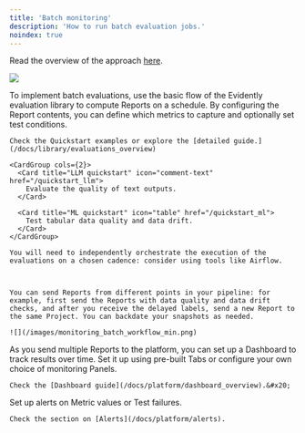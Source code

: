 ```yaml
---
title: 'Batch monitoring'
description: 'How to run batch evaluation jobs.'
noindex: true
---
```


Read the overview of the approach [here](/docs/platform/monitoring_overview).

![](/images/monitoring_flow_batch.png)

<Steps>
  <Step title="Configure evaluations">
    To implement batch evaluations, use the basic flow of the Evidently evaluation library to compute Reports on a schedule. By configuring the Report contents, you can define which metrics to capture and optionally set test conditions.



    Check the Quickstart examples or explore the [detailed guide.](/docs/library/evaluations_overview)

    <CardGroup cols={2}>
      <Card title="LLM quickstart" icon="comment-text" href="/quickstart_llm">
        Evaluate the quality of text outputs.
      </Card>

      <Card title="ML quickstart" icon="table" href="/quickstart_ml">
        Test tabular data quality and data drift.
      </Card>
    </CardGroup>

    You will need to independently orchestrate the execution of the evaluations on a chosen cadence: consider using tools like Airflow.



    You can send Reports from different points in your pipeline: for example, first send the Reports with data quality and data drift checks, and after you receive the delayed labels, send a new Report to the same Project. You can backdate your snapshots as needed.

    ![](/images/monitoring_batch_workflow_min.png)
  </Step>

  <Step title="Configure the Dashboard">
    As you send multiple Reports to the platform, you can set up a Dashboard to track results over time. Set it up using pre-built Tabs or configure your own choice of monitoring Panels.



    Check the [Dashboard guide](/docs/platform/dashboard_overview).&#x20;
  </Step>

  <Step title="Configure alerts">
    Set up alerts on Metric values or Test failures.&#x20;



    Check the section on [Alerts](/docs/platform/alerts).
  </Step>
</Steps>
